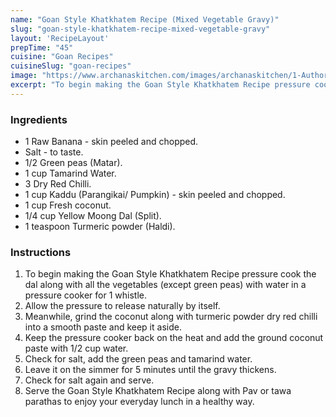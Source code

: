 ---
name: "Goan Style Khatkhatem Recipe (Mixed Vegetable Gravy)"
slug: "goan-style-khatkhatem-recipe-mixed-vegetable-gravy"
layout: 'RecipeLayout'
prepTime: "45"
cuisine: "Goan Recipes"
cuisineSlug: "goan-recipes"
image: "https://www.archanaskitchen.com/images/archanaskitchen/1-Author/sibyl_sunitha/Goan_Style_Khatkhatem_Recipe_Mixed_Vegetable_Gravy_.jpg"
excerpt: "To begin making the Goan Style Khatkhatem Recipe pressure cook the dal along with all the vegetables except green peas with water in a pressure cooker for 1 whistle"
---

### Ingredients

- 1 Raw Banana - skin peeled and chopped.
- Salt - to taste.
- 1/2 Green peas (Matar).
- 1 cup Tamarind Water.
- 3 Dry Red Chilli.
- 1 cup Kaddu (Parangikai/ Pumpkin) - skin peeled and chopped.
- 1 cup Fresh coconut.
- 1/4 cup Yellow Moong Dal (Split).
- 1 teaspoon Turmeric powder (Haldi).

### Instructions

1. To begin making the Goan Style Khatkhatem Recipe pressure cook the dal along with all the vegetables (except green peas) with water in a pressure cooker for 1 whistle.
1. Allow the pressure to release naturally by itself.
1. Meanwhile, grind the coconut along with turmeric powder dry red chilli into a smooth paste and keep it aside.
1. Keep the pressure cooker back on the heat and add the ground coconut paste with 1/2 cup water.
1. Check for salt, add the green peas and tamarind water.
1. Leave it on the simmer for 5 minutes until the gravy thickens.
1. Check for salt again and serve.
1. Serve the Goan Style Khatkhatem Recipe along with Pav or tawa parathas to enjoy your everyday lunch in a healthy way.
